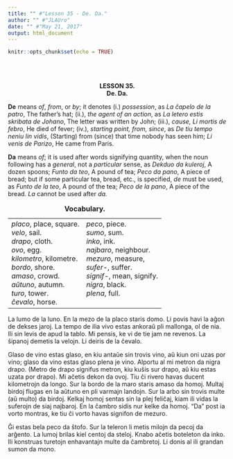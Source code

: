 ```yaml
---
title: "" #"Lesson 35 - De. Da."
author: "" #"JLAUro"
date: "" #"May 21, 2017"
output: html_document
---
```


```r
knitr::opts_chunk$set(echo = TRUE)
```

<br/><br/>

<center><b>LESSON 35.</b></center>

<center><b>De. Da.</b></center>

<!-- =============================074.png============================ -->
<p><b>De</b> means <i>of</i>, <i>from</i>, or <i>by</i>; it
denotes (i.) <i>possession</i>, as <i>La &#265;apelo de la
patro</i>, The father's hat; (ii.), <i>the agent of an
action</i>, as <i>La letero estis skribata de Johano</i>, The
letter was written by John; (iii.), <i>cause, Li mortis de
febro</i>, He died of fever; (iv.), <i>starting point, from,
since</i>, as <i>De tiu tempo neniu lin vidis</i>, (Starting)
from (since) that time nobody has seen him; <i>Li venis de
Parizo</i>, He came from Paris.</p>

<p><b>Da</b> means <i>of</i>; it is used after words signifying
quantity, when the noun following has a <i>general</i>, not a
<i>particular</i> sense, as <i>Dekduo da kuleroj</i>, A dozen
spoons; <i>Funto da teo</i>, A pound of tea; <i>Peco da pano</i>,
A piece of bread; but if some particular tea, bread, etc., is
specified, <i>de</i> must be used, as <i>Funto de la teo</i>, A
pound of the tea; <i>Peco de la pano</i>, A piece of the bread.
<i>La</i> cannot be used after <i>da.</i></p>

<center>
<table cellspacing="8">
<caption><b>Vocabulary.</b></caption>

<tr>
<td nowrap valign="top"><i>placo</i>, place, square.<br>
 <i>velo</i>, sail.<br>
 <i>drapo</i>, cloth.<br>
 <i>ovo</i>, egg.<br>
 <i>kilometro</i>, kilometre.<br>
 <i>bordo</i>, shore.<br>
 <i>amaso</i>, crowd.<br>
 <i>a&#365;tuno</i>, autumn.<br>
 <i>turo</i>, tower.<br>
 <i>&#265;evalo</i>, horse.</td>
<td nowrap valign="top"><i>peco</i>, piece.<br>
 <i>sumo</i>, sum.<br>
 <i>inko</i>, ink.<br>
 <i>najbaro</i>, neighbour.<br>
 <i>mezuro</i>, measure,<br>
 <i>sufer-</i>, suffer.<br>
 <i>signif-</i>, mean, signify.<br>
 <i>nigra</i>, black.<br>
 <i>plena</i>, full.</td>
</tr>
</table>
</center>

<p>La lumo de la luno. En la mezo de la placo staris domo. Li
povis havi la a&#285;on de dekses jaroj. La tempo de ilia vivo
estas ankora&#365; pli mallonga, ol de nia. Ili sin levis de apud
la tablo. Mi pensis, ke vi de tie jam ne revenos. La &#349;ipanoj
demetis la velojn. Li deiris de la &#265;evalo.</p>

<!-- =============================075.png============================ -->
<p>Glaso de vino estas glaso, en kiu anta&#365;e sin trovis vino,
a&#365; kiun oni uzas por vino; glaso da vino estas glaso plena
je vino. Alportu al mi metron da nigra drapo. (Metro de drapo
signifus metron, kiu ku&#349;is sur drapo, a&#365; kiu estas
uzata por drapo). Mi a&#265;etis dekon da ovoj. Tiu &#265;i
rivero havas ducent kilometrojn da longo. Sur la bordo de la maro
staris amaso da homoj. Multaj birdoj flugas en la a&#365;tuno en
pli varmajn landojn. Sur la arbo sin trovis multe (a&#365; multo)
da birdoj. Kelkaj homoj sentas sin la plej feli&#265;aj, kiam ili
vidas la suferojn de siaj najbaroj. En la &#265;ambro sidis nur
kelke da homoj. "Da" post ia vorto montras, ke tiu &#265;i vorto
havas signifon de mezuro.</p>

<p>&#284;i estas bela peco da &#349;tofo. Sur la teleron li metis
milojn da pecoj da ar&#285;ento. La lumoj brilas kiel centoj da
steloj. Knabo a&#265;etis boteleton da inko. Ili konstruas
turetojn enhavantajn multe da &#265;ambretoj. Li donis al ili
grandan sumon da mono.</p>